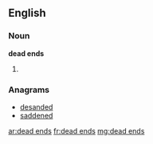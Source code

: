 ==English==

===Noun===
'''dead ends'''

# {{plural of|[[dead end]]}}

===Anagrams===
* [[desanded#English|desanded]]
* [[saddened#English|saddened]]

[[ar:dead ends]]
[[fr:dead ends]]
[[mg:dead ends]]